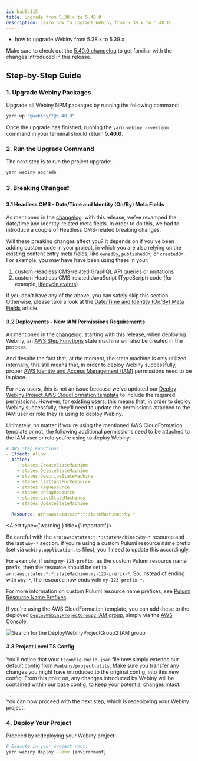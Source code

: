 ```yaml
---
id: bad5c115
title: Upgrade from 5.38.x to 5.40.0
description: Learn how to upgrade Webiny from 5.38.x to 5.40.0.
---
```



<Alert type="success" title="What you’ll learn">

- how to upgrade Webiny from 5.38.x to 5.39.x

</Alert>

<Alert type="info">

Make sure to check out the [5.40.0 changelog](./changelog) to get familiar with the changes introduced in this
release.

</Alert>

## Step-by-Step Guide

### 1. Upgrade Webiny Packages

Upgrade all Webiny NPM packages by running the following command:

```bash
yarn up "@webiny/*@5.40.0"
```

Once the upgrade has finished, running the `yarn webiny --version` command in your terminal should return **5.40.0**.

### 2. Run the Upgrade Command

The next step is to run the project upgrade:

```bash
yarn webiny upgrade
```

### 3. Breaking Changes❗

#### 3.1 Headless CMS - Date/Time and Identity (On/By) Meta Fields

As mentioned in the [changelog](docs/release-notes/5.40.0/changelog#headless-cms-revamped-date-time-and-identity-on-by-meta-fields), with this release, we’ve revamped the date/time and identity-related meta fields. In order to do this, we had to introduce a couple of Headless CMS-related breaking changes.

Will these breaking changes affect you? It depends on if you've been adding custom code in your project, in which you are also relying on the existing content entry meta fields, like `ownedBy`, `publishedOn`, or `createdOn`. For example, you may have have been using these in your:

1. custom Headless CMS-related GraphQL API queries or mutations
2. custom Headless CMS-related JavaScript (TypeScript) code (for example, [lifecycle events](/docs/headless-cms/references/lifecycle-events))

If you don't have any of the above, you can safely skip this section. Otherwise, please take a look at the [Date/Time and Identity (On/By) Meta Fields](/docs/release-notes/5.40.0/date-time-and-identity-meta-fields) article.

#### 3.2 Deployments - New IAM Permissions Requirements

As mentioned in the [changelog](/docs/release-notes/5.40.0/changelog#deployments-new-iam-permissions-requirements), starting with this release, when deploying Webiny, an [AWS Step Functions](https://aws.amazon.com/step-functions/) state machine will also be created in the process.

And despite the fact that, at the moment, the state machine is only utilized internally, this still means that, in order to deploy Webiny successfully, proper [AWS Identity and Access Management (IAM)](https://aws.amazon.com/iam/) permissions need to be in place.

For new users, this is not an issue because we've updated our [Deploy Webiny Project AWS CloudFormation template](/docs/infrastructure/aws/configure-aws-credentials#and-quot-deploy-webiny-project-and-quot-aws-cloud-formation-template) to include the required permissions. However, for existing users, this means that, in order to deploy Webiny successfully, they'll need to update the permissions attached to the IAM user or role they're using to deploy Webiny.

Ultimately, no matter if you're using the mentioned AWS CloudFormation template or not, the following additional permissions need to be attached to the IAM user or role you're using to deploy Webiny:

```yaml
# AWS Step Functions
- Effect: Allow
  Action:
    - states:CreateStateMachine
    - states:DeleteStateMachine
    - states:DescribeStateMachine
    - states:ListTagsForResource
    - states:TagResource
    - states:UntagResource
    - states:ListStateMachines
    - states:UpdateStateMachine

  Resource: arn:aws:states:*:*:stateMachine:wby-*
```

<Alert type={'warning'} title={'Important'}>

Be careful with the `arn:aws:states:*:*:stateMachine:wby-*` resource and the last `wby-*` section. If you're using a
custom Pulumi resource name prefix (set via `webiny.application.ts` files), you'll need to update this accordingly.

For example, if using `my-123-prefix-` as the custom Pulumi resource name prefix, then the resource should be set to `arn:aws:states:*:*:stateMachine:my-123-prefix-*`. So, instead of ending with `wby-*`, the resource now ends with `my-123-prefix-*`.

For more information on custom Pulumi resource name prefixes, see [Pulumi Resource Name Prefixes](/docs/infrastructure/basics/modify-cloud-infrastructure#pulumi-resource-name-prefixes).

</Alert>

If you're using the AWS CloudFormation template, you can add these to the deployed [`DeployWebinyProjectGroup2` IAM group](https://github.com/webiny/webiny-js/blob/next/docs/DEPLOY_WEBINY_PROJECT_CF_TEMPLATE.yaml#L255-L266), simply via the [AWS Console](https://us-east-1.console.aws.amazon.com/iam/home#/groups):

<Image src={iamUserGroupsSearch} alt="Search for the DeployWebinyProjectGroup2 IAM group" />

#### 3.3 Project Level TS Config

You'll notice that your `tsconfig.build.json` file now simply extends our default config from `@webiny/project-utils`. Make sure you transfer any changes you might have introduced to the original config, into this new config. From this point on, any changes introduced by Webiny will be contained within our base config, to keep your potential changes intact. 

---

You can now proceed with the next step, which is redeploying your Webiny project.

### 4. Deploy Your Project

Proceed by redeploying your Webiny project:

```bash
# Execute in your project root.
yarn webiny deploy --env {environment}
```

<AdditionalNotes />
